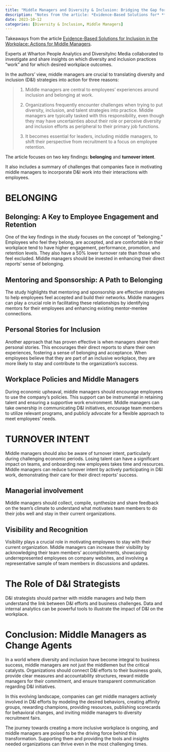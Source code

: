 ```yaml
---
title: "Middle Managers and Diversity & Inclusion: Bridging the Gap for Business Success"
description: "Notes from the article: *Evidence-Based Solutions for* **Inclusion in the Workplace**: *Actions for Middle Managers*"
date: 2023-10-12
categories: [Diversity & Inclusion, Middle Managers]
---
```


Takeaways from the article [Evidence-Based Solutions for Inclusion in the Workplace: Actions for Middle Managers](https://wpa.wharton.upenn.edu/content/academic-papers/evidence-based-solutions-for-inclusion-in-the-workplace-actions-for-middle-managers/).

Experts at Wharton People Analytics and DiversityInc Media collaborated to investigate and share insights on which diversity and inclusion practices "work" and for which desired workplace outcomes.

In the authors' view, middle managers are crucial to translating diversity and inclusion (D&I) strategies into action for three reasons:

> 1.  Middle managers are central to employees' experiences around inclusion and belonging at work.
>
> 2.  Organizations frequently encounter challenges when trying to put diversity, inclusion, and talent strategies into practice. Middle managers are typically tasked with this responsibility, even though they may have uncertainties about their role or perceive diversity and inclusion efforts as peripheral to their primary job functions.
>
> 3.  It becomes essential for leaders, including middle managers, to shift their perspective from recruitment to a focus on employee retention.

The article focuses on two key findings: **belonging** and **turnover intent**.

It also includes a summary of challenges that companies face in motivating middle managers to incorporate D&I work into their interactions with employees.

# BELONGING

## Belonging: A Key to Employee Engagement and Retention

One of the key findings in the study focuses on the concept of "belonging." Employees who feel they belong, are accepted, and are comfortable in their workplace tend to have higher engagement, performance, promotion, and retention levels. They also have a 50% lower turnover rate than those who feel excluded. Middle managers should be invested in enhancing their direct reports' sense of belonging.

## Mentoring and Sponsorship: A Path to Belonging

The study highlights that mentoring and sponsorship are effective strategies to help employees feel accepted and build their networks. Middle managers can play a crucial role in facilitating these relationships by identifying mentors for their employees and enhancing existing mentor-mentee connections.

## Personal Stories for Inclusion

Another approach that has proven effective is when managers share their personal stories. This encourages their direct reports to share their own experiences, fostering a sense of belonging and acceptance. When employees believe that they are part of an inclusive workplace, they are more likely to stay and contribute to the organization's success.

## Workplace Policies and Middle Managers

During economic upheaval, middle managers should encourage employees to use the company's policies. This support can be instrumental in retaining talent and ensuring a supportive work environment. Middle managers can take ownership in communicating D&I initiatives, encourage team members to utilize relevant programs, and publicly advocate for a flexible approach to meet employees' needs.

# TURNOVER INTENT

Middle managers should also be aware of turnover intent, particularly during challenging economic periods. Losing talent can have a significant impact on teams, and onboarding new employees takes time and resources. Middle managers can reduce turnover intent by actively participating in D&I work, demonstrating their care for their direct reports' success.

## Managerial involvement

Middle managers should collect, compile, synthesize and share feedback on the team's climate to understand what motivates team members to do their jobs well and stay in their current organizations.

## Visibility and Recognition

Visibility plays a crucial role in motivating employees to stay with their current organization. Middle managers can increase their visibility by acknowledging their team members' accomplishments, showcasing underrepresented employees on company websites, and involving a representative sample of team members in discussions and updates.

# The Role of D&I Strategists

D&I strategists should partner with middle managers and help them understand the link between D&I efforts and business challenges. Data and internal analytics can be powerful tools to illustrate the impact of D&I on the workplace.

# Conclusion: Middle Managers as Change Agents

In a world where diversity and inclusion have become integral to business success, middle managers are not just the middlemen but the critical catalysts. Organizations should connect D&I efforts to their business goals, provide clear measures and accountability structures, reward middle managers for their commitment, and ensure transparent communication regarding D&I initiatives.

In this evolving landscape, companies can get middle managers actively involved in D&I efforts by modeling the desired behaviors, creating affinity groups, rewarding champions, providing resources, publishing scorecards for behavioral changes, and inviting middle managers to diversity recruitment fairs.

The journey towards creating a more inclusive workplace is ongoing, and middle managers are poised to be the driving force behind this transformation. Supporting them and providing the tools and insights needed organizations can thrive even in the most challenging times.
